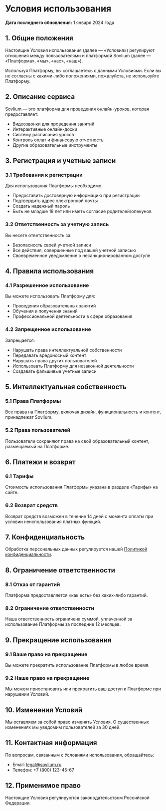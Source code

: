 # Условия использования

**Дата последнего обновления:** 1 января 2024 года

## 1. Общие положения

Настоящие Условия использования (далее — «Условия») регулируют отношения между пользователями и платформой Sovlium (далее — «Платформа», «мы», «нас», «наш»).

Используя Платформу, вы соглашаетесь с данными Условиями. Если вы не согласны с какими-либо положениями, пожалуйста, не используйте Платформу.

## 2. Описание сервиса

Sovlium — это платформа для проведения онлайн-уроков, которая предоставляет:

- Видеозвонки для проведения занятий
- Интерактивные онлайн-доски
- Систему расписания уроков
- Контроль оплат и финансовую отчетность
- Другие образовательные инструменты

## 3. Регистрация и учетные записи

### 3.1 Требования к регистрации

Для использования Платформы необходимо:

- Предоставить достоверную информацию при регистрации
- Подтвердить адрес электронной почты
- Создать надежный пароль
- Быть не младше 18 лет или иметь согласие родителей/опекунов

### 3.2 Ответственность за учетную запись

Вы несете ответственность за:

- Безопасность своей учетной записи
- Все действия, совершенные под вашей учетной записью
- Своевременное уведомление о несанкционированном доступе

## 4. Правила использования

### 4.1 Разрешенное использование

Вы можете использовать Платформу для:

- Проведения образовательных занятий
- Обучения и получения знаний
- Профессиональной деятельности в сфере образования

### 4.2 Запрещенное использование

Запрещается:

- Нарушать права интеллектуальной собственности
- Передавать вредоносный контент
- Нарушать права других пользователей
- Использовать Платформу для незаконной деятельности
- Создавать фальшивые учетные записи

## 5. Интеллектуальная собственность

### 5.1 Права Платформы

Все права на Платформу, включая дизайн, функциональность и контент, принадлежат Sovlium.

### 5.2 Права пользователей

Пользователи сохраняют права на свой образовательный контент, размещаемый на Платформе.

## 6. Платежи и возврат

### 6.1 Тарифы

Стоимость использования Платформы указана в разделе «Тарифы» на сайте.

### 6.2 Возврат средств

Возврат средств возможен в течение 14 дней с момента оплаты при условии неиспользования платных функций.

## 7. Конфиденциальность

Обработка персональных данных регулируется нашей [Политикой конфиденциальности](/legal/privacy).

## 8. Ограничение ответственности

### 8.1 Отказ от гарантий

Платформа предоставляется «как есть» без каких-либо гарантий.

### 8.2 Ограничение ответственности

Наша ответственность ограничена суммой, уплаченной за использование Платформы за последние 12 месяцев.

## 9. Прекращение использования

### 9.1 Ваше право на прекращение

Вы можете прекратить использование Платформы в любое время.

### 9.2 Наше право на прекращение

Мы можем приостановить или прекратить ваш доступ к Платформе при нарушении Условий.

## 10. Изменения Условий

Мы оставляем за собой право изменять Условия. О существенных изменениях мы уведомим пользователей за 30 дней.

## 11. Контактная информация

По вопросам, связанным с Условиями использования, обращайтесь:

- Email: legal@sovlium.ru
- Телефон: +7 (800) 123-45-67

## 12. Применимое право

Настоящие Условия регулируются законодательством Российской Федерации.
